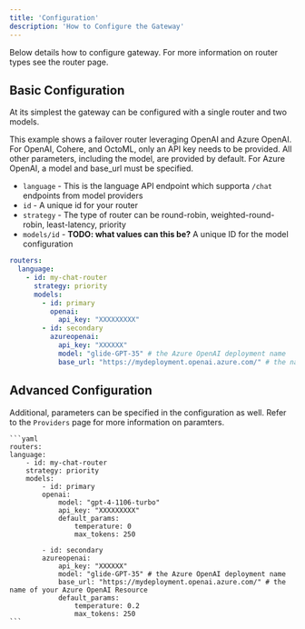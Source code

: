 ```yaml
---
title: 'Configuration'
description: 'How to Configure the Gateway'
---
```


Below details how to configure gateway. For more information on router types see the router page.

## Basic Configuration

At its simplest the gateway can be configured with a single router and two models.

This example shows a failover router leveraging OpenAI and Azure OpenAI. For OpenAI, Cohere, and OctoML, only an API key needs to be provided.
All other parameters, including the model, are provided by default. For Azure OpenAI, a model and base_url must be specified.

- `language` - This is the language API endpoint which supporta `/chat` endpoints from model providers
- `id` - A unique id for your router
- `strategy` - The type of router can be round-robin, weighted-round-robin, least-latency, priority
- `models/id` - **TODO: what values can this be?** A unique ID for the model configuration

```yaml
routers:
  language:
    - id: my-chat-router
      strategy: priority
      models:
        - id: primary
          openai:
            api_key: "XXXXXXXXX"
        - id: secondary
          azureopenai:
            api_key: "XXXXXX"
            model: "glide-GPT-35" # the Azure OpenAI deployment name
            base_url: "https://mydeployment.openai.azure.com/" # the name of your Azure OpenAI Resource
```

## Advanced Configuration

Additional, parameters can be specified in the configuration as well. Refer to the `Providers` page for more information on paramters.

    ```yaml
    routers:
    language:
        - id: my-chat-router
        strategy: priority
        models:
            - id: primary
            openai:
                model: "gpt-4-1106-turbo"
                api_key: "XXXXXXXXX"
                default_params:
                    temperature: 0
                    max_tokens: 250

            - id: secondary
            azureopenai:
                api_key: "XXXXXX"
                model: "glide-GPT-35" # the Azure OpenAI deployment name
                base_url: "https://mydeployment.openai.azure.com/" # the name of your Azure OpenAI Resource
                default_params:
                    temperature: 0.2
                    max_tokens: 250
    ```